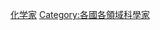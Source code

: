 {{依國家來作的分類}}
{{Commonscat|Chemists by country}}

[[Category:化学家|]]
[[Category:各國各領域科學家|Category:各國各領域科學家]]